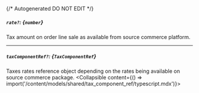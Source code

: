 {/* Autogenerated DO NOT EDIT  */}

##### `rate?`: *{`number`}*
Tax amount on order line sale as available from source commerce platform.

---
##### `taxComponentRef?`: *{`TaxComponentRef`}*
Taxes rates reference object depending on the rates being available on source commerce package.
<Collapsible content={() => import('/content/models/shared/tax_component_ref/typescript.mdx')}>
</Collapsible>

